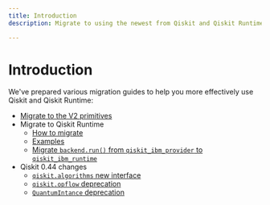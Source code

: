 ```yaml
---
title: Introduction
description: Migrate to using the newest from Qiskit and Qiskit Runtime

---
```


# Introduction

We've prepared various migration guides to help you more effectively use Qiskit and Qiskit Runtime:

* [Migrate to the V2 primitives](./v2-primitives)
* Migrate to Qiskit Runtime
   * [How to migrate](./qiskit-runtime)
   * [Examples](./qiskit-runtime-examples)
   * [Migrate `backend.run()` from `qiskit_ibm_provider` to `qiskit_ibm_runtime`](./qiskit-runtime-from-provider)
* Qiskit 0.44 changes
   * [`qiskit.algorithms` new interface](./qiskit-algorithms-module)
   * [`qiskit.opflow` deprecation](./qiskit-opflow-module)
   * [`QuantumIntance` deprecation](./qiskit-quantum-instance)
